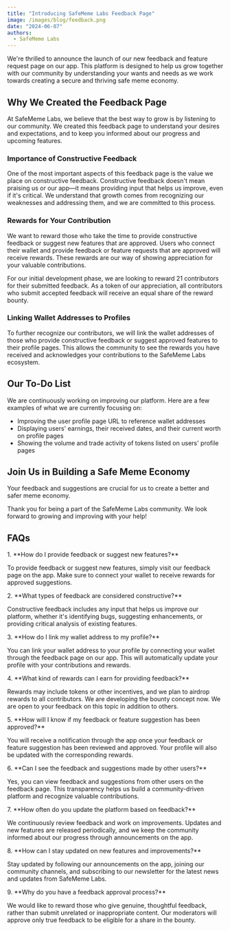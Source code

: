 ```yaml
---
title: "Introducing SafeMeme Labs Feedback Page"
image: /images/blog/feedback.png
date: "2024-06-07"
authors:
  - SafeMeme Labs
---
```


We're thrilled to announce the launch of our new feedback and feature request page on our app. This platform is designed to help us grow together with our community by understanding your wants and needs as we work towards creating a secure and thriving safe meme economy.

## Why We Created the Feedback Page

At SafeMeme Labs, we believe that the best way to grow is by listening to our community. We created this feedback page to understand your desires and expectations, and to keep you informed about our progress and upcoming features.

### Importance of Constructive Feedback

One of the most important aspects of this feedback page is the value we place on constructive feedback. Constructive feedback doesn't mean praising us or our app—it means providing input that helps us improve, even if it's critical. We understand that growth comes from recognizing our weaknesses and addressing them, and we are committed to this process.

### Rewards for Your Contribution

We want to reward those who take the time to provide constructive feedback or suggest new features that are approved. Users who connect their wallet and provide feedback or feature requests that are approved will receive rewards. These rewards are our way of showing appreciation for your valuable contributions.

For our initial development phase, we are looking to reward 21 contributors for their submitted feedback. As a token of our appreciation, all contributors who submit accepted feedback will receive an equal share of the reward bounty.

### Linking Wallet Addresses to Profiles

To further recognize our contributors, we will link the wallet addresses of those who provide constructive feedback or suggest approved features to their profile pages. This allows the community to see the rewards you have received and acknowledges your contributions to the SafeMeme Labs ecosystem.

## Our To-Do List

We are continuously working on improving our platform. Here are a few examples of what we are currently focusing on:

- Improving the user profile page URL to reference wallet addresses
- Displaying users' earnings, their received dates, and their current worth on profile pages
- Showing the volume and trade activity of tokens listed on users' profile pages

## Join Us in Building a Safe Meme Economy

Your feedback and suggestions are crucial for us to create a better and safer meme economy.

Thank you for being a part of the SafeMeme Labs community. We look forward to growing and improving with your help!

## FAQs

<div style={{ marginBottom: '20px' }}>
1. **How do I provide feedback or suggest new features?**

To provide feedback or suggest new features, simply visit our feedback page on the app. Make sure to connect your wallet to receive rewards for approved suggestions.

</div>

<div style={{ marginBottom: '20px' }}>
2. **What types of feedback are considered constructive?**

Constructive feedback includes any input that helps us improve our platform, whether it's identifying bugs, suggesting enhancements, or providing critical analysis of existing features.

</div>

<div style={{ marginBottom: '20px' }}>
3. **How do I link my wallet address to my profile?**

You can link your wallet address to your profile by connecting your wallet through the feedback page on our app. This will automatically update your profile with your contributions and rewards.

</div>

<div style={{ marginBottom: '20px' }}>
4. **What kind of rewards can I earn for providing feedback?**

Rewards may include tokens or other incentives, and we plan to airdrop rewards to all contributors. We are developing the bounty concept now. We are open to your feedback on this topic in addition to others.

</div>

<div style={{ marginBottom: '20px' }}>
5. **How will I know if my feedback or feature suggestion has been approved?**

You will receive a notification through the app once your feedback or feature suggestion has been reviewed and approved. Your profile will also be updated with the corresponding rewards.

</div>

<div style={{ marginBottom: '20px' }}>
6. **Can I see the feedback and suggestions made by other users?**

Yes, you can view feedback and suggestions from other users on the feedback page. This transparency helps us build a community-driven platform and recognize valuable contributions.

</div>

<div style={{ marginBottom: '20px' }}>
7. **How often do you update the platform based on feedback?**

We continuously review feedback and work on improvements. Updates and new features are released periodically, and we keep the community informed about our progress through announcements on the app.

</div>

<div style={{ marginBottom: '20px' }}>
8. **How can I stay updated on new features and improvements?**

Stay updated by following our announcements on the app, joining our community channels, and subscribing to our newsletter for the latest news and updates from SafeMeme Labs.

</div>

<div style={{ marginBottom: '20px' }}>
9. **Why do you have a feedback approval process?**

We would like to reward those who give genuine, thoughtful feedback, rather than submit unrelated or inappropriate content. Our moderators will approve only true feedback to be eligible for a share in the bounty.

</div>
